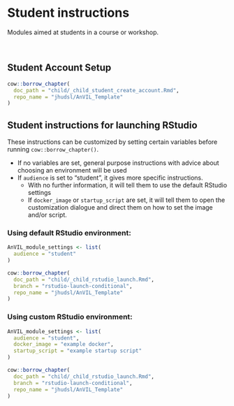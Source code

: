 # Student instructions

Modules aimed at students in a course or workshop.
 
<br>
 
## Student Account Setup
 
```r
cow::borrow_chapter(
  doc_path = "child/_child_student_create_account.Rmd",
  repo_name = "jhudsl/AnVIL_Template"
)
```

## Student instructions for launching RStudio

These instructions can be customized by setting certain variables before running `cow::borrow_chapter()`.

- If no variables are set, general purpose instructions with advice about choosing an environment will be used
- If `audience` is set to "student", it gives more specific instructions.
  - With no further information, it will tell them to use the default RStudio settings
  - If `docker_image` or `startup_script` are set, it will tell them to open the customization dialogue and direct them on how to set the image and/or script.

### Using default RStudio environment:

```r
AnVIL_module_settings <- list(
  audience = "student"
)

cow::borrow_chapter(
  doc_path = "child/_child_rstudio_launch.Rmd",
  branch = "rstudio-launch-conditional",
  repo_name = "jhudsl/AnVIL_Template"
)
```

### Using custom RStudio environment:

```r
AnVIL_module_settings <- list(
  audience = "student",
  docker_image = "example docker",
  startup_script = "example startup script"
)

cow::borrow_chapter(
  doc_path = "child/_child_rstudio_launch.Rmd",
  branch = "rstudio-launch-conditional",
  repo_name = "jhudsl/AnVIL_Template"
)
```
